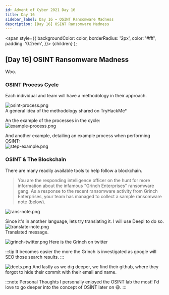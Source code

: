 ```yaml
---
id: Advent of Cyber 2021 Day 16
title: Day 16
sidebar_label: Day 16 ~ OSINT Ransomware Madness
description: ​[Day 16] OSINT Ransomware Madness
---
```


  <span
    style={{
      backgroundColor: color,
      borderRadius: '2px',
      color: '#fff',
      padding: '0.2rem',
    }}>
    {children}
  </span>
);

## [Day 16] <Highlight color="gray"><span color = '#b5b7bd'>OSINT</span></Highlight> Ransomware Madness

Woo.

### OSINT Process Cycle
Each individual and team will have a methodology in their approach.
   


![osint-process.png](/img/_resources/Day_16/osint-process.png)   
A general idea of the methodology shared on TryHackMe*
 
 An the example of the processes in the cycle:   
 ![example-process.png](/img/_resources/Day_16/example-process.png)
 
 And another example, detailing an example process when performing OSINT:   
 ![step-example.png](/img/_resources/Day_16/step-example.png)
 
 ### OSINT & The Blockchain
 There are many readily available tools to help follow a blockchain.
 
 >You are the responding intelligence officer on the hunt for more information about the infamous "Grinch Enterprises" ransomware gang. 
As a response to the recent ransomware activity from Grinch Enterprises, your team has managed to collect a sample ransomware note (below). 

![rans-note.png](/img/_resources/Day_16/rans-note.png)

Since it's in another language, lets try translating it. I will use Deepl to do so.
![translate-note.png](/img/_resources/Day_16/translate-note.png)   
Translated message.

![grinch-twitter.png](/img/_resources/Day_16/grinch-twitter.png)
Here is the Grinch on twitter

:::tip
It becomes easier the more the Grinch is investigated as google will SEO those search results.
:::

![deets.png](/img/_resources/Day_16/deets.png)
And lastly as we dig deeper, we find their github, where they forgot to hide their commit with their email and name.


:::note Personal Thoughts
I personally enjoyed the OSINT lab the most! I'd love to go deeper into the concept of OSINT later on 😃.
:::

